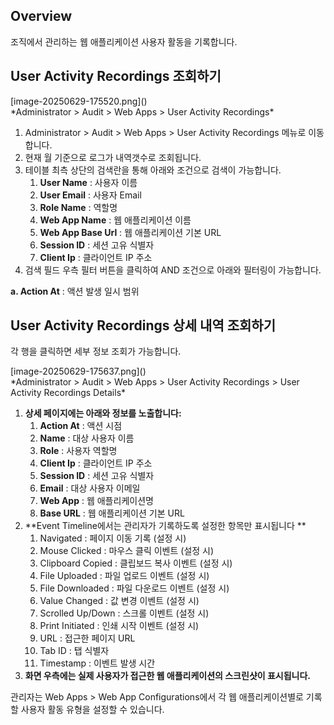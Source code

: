 
## Overview
조직에서 관리하는 웹 애플리케이션 사용자 활동을 기록합니다.

## User Activity Recordings 조회하기
<p align="center">
<div>[image-20250629-175520.png]()</div>
*Administrator &gt; Audit &gt; Web Apps &gt; User Activity Recordings*
</p>

1. Administrator &gt; Audit &gt; Web Apps &gt; User Activity Recordings 메뉴로 이동합니다.
2. 현재 월 기준으로 로그가 내역갯수로 조회됩니다.
3. 테이블 최측 상단의 검색란을 통해 아래와 조건으로 검색이 가능합니다.
    1. **User Name**  : 사용자 이름
    2. **User Email**  : 사용자 Email
    3. **Role Name**  : 역할명
    4. **Web App Name**  : 웹 애플리케이션 이름
    5. **Web App Base Url**  : 웹 애플리케이션 기본 URL
    6. **Session ID**  : 세션 고유 식별자
    7. **Client Ip**  : 클라이언트 IP 주소
4. 검색 필드 우측 필터 버튼을 클릭하여 AND 조건으로 아래와 필터링이 가능합니다.

**a. Action At** : 액션 발생 일시 범위



## User Activity Recordings 상세 내역 조회하기
각 행을 클릭하면 세부 정보 조회가 가능합니다.

<p align="center">
<div>[image-20250629-175637.png]()</div>
*Administrator &gt; Audit &gt; Web Apps &gt; User Activity Recordings &gt; User Activity Recordings Details*
</p>

1. **상세 페이지에는 아래와 정보를 노출합니다:**
    1. **Action At**  : 액션 시점
    2. **Name**  : 대상 사용자 이름
    3. **Role**  : 사용자 역할명
    4. **Client Ip**  : 클라이언트 IP 주소
    5. **Session ID**  : 세션 고유 식별자
    6. **Email**  : 대상 사용자 이메일
    7. **Web App**  : 웹 애플리케이션명
    8. **Base URL**  : 웹 애플리케이션 기본 URL
2. **Event Timeline에서는 관리자가 기록하도록 설정한 항목만 표시됩니다 **
    1. Navigated : 페이지 이동 기록 (설정 시)
    2. Mouse Clicked : 마우스 클릭 이벤트 (설정 시)
    3. Clipboard Copied : 클립보드 복사 이벤트 (설정 시)
    4. File Uploaded : 파일 업로드 이벤트 (설정 시)
    5. File Downloaded : 파일 다운로드 이벤트 (설정 시)
    6. Value Changed : 값 변경 이벤트 (설정 시)
    7. Scrolled Up/Down : 스크롤 이벤트 (설정 시)
    8. Print Initiated : 인쇄 시작 이벤트 (설정 시)
    9. URL : 접근한 페이지 URL
    10. Tab ID : 탭 식별자
    11. Timestamp : 이벤트 발생 시간
3. **화면 우측에는 실제 사용자가 접근한 웹 애플리케이션의 스크린샷이 표시됩니다.**

<Callout type="info">
관리자는 Web Apps &gt; Web App Configurations에서 각 웹 애플리케이션별로 기록할 사용자 활동 유형을 설정할 수 있습니다. 
</Callout>
